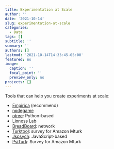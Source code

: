 ```yaml
---
title: Experimentation at Scale
author: ''
date: '2021-10-14'
slug: experimentation-at-scale
categories:
  - Data
tags: []
subtitle: ''
summary: ''
authors: []
lastmod: '2021-10-14T14:33:45-05:00'
featured: no
image:
  caption: ''
  focal_point: ''
  preview_only: no
projects: []
---
```


Tools that can help you create experiments at scale: 

 * [Empirica](https://empirica.ly/) (recommend)
 * [nodegame](https://nodegame.org/)
 * [otree](http://www.otree.org/): Python-based
 * [Lioness Lab](https://lioness-lab.org/) 
 * [BreadBoard](https://breadboard.yale.edu/): network
 * [Turktool](http://turktools.net/use/server.html): survey for Amazon Mturk
 * [Jspsych](https://www.jspsych.org/7.0/): JavaScript-based
 * [PsiTurk](https://psiturk.org/): Survey for Amazon Mturk
 